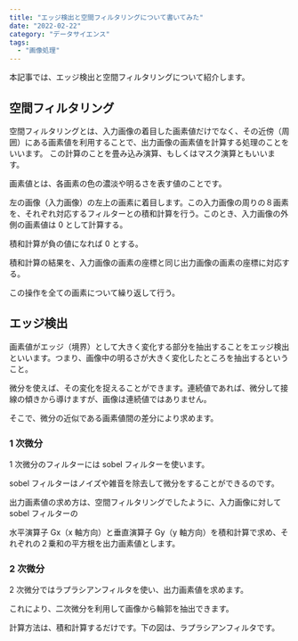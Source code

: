```yaml
---
title: "エッジ検出と空間フィルタリングについて書いてみた"
date: "2022-02-22"
category: "データサイエンス"
tags:
  - "画像処理"
---
```


本記事では、エッジ検出と空間フィルタリングについて紹介します。

## 空間フィルタリング

空間フィルタリングとは、入力画像の着目した画素値だけでなく、その近傍（周囲）にある画素値を利用することで、出力画像の画素値を計算する処理のことをいいます。
この計算のことを畳み込み演算、もしくはマスク演算ともいいます。

画素値とは、各画素の色の濃淡や明るさを表す値のことです。

左の画像（入力画像）の左上の画素に着目します。この入力画像の周りの８画素を、それぞれ対応するフィルターとの積和計算を行う。このとき、入力画像の外側の画素値は 0 として計算する。

積和計算が負の値になれば 0 とする。

積和計算の結果を、入力画像の画素の座標と同じ出力画像の画素の座標に対応する。

この操作を全ての画素について繰り返して行う。

<ArticleImageGifMovie
  path="/posts/machineLearning/ml16-1.jpg"
  alt="空間フィルタリング"
/>

## エッジ検出

画素値がエッジ（境界）として大きく変化する部分を抽出することをエッジ検出といいます。つまり、画像中の明るさが大きく変化したところを抽出するということ。

微分を使えば、その変化を捉えることができます。連続値であれば、微分して接線の傾きから導けますが、画像は連続値ではありません。

そこで、微分の近似である画素値間の差分により求めます。

### 1 次微分

1 次微分のフィルターには sobel フィルターを使います。

sobel フィルターはノイズや雑音を除去して微分をすることができるのです。

出力画素値の求め方は、空間フィルタリングでしたように、入力画像に対して sobel フィルターの

水平演算子 Gx（x 軸方向）と垂直演算子 Gy（y 軸方向）を積和計算で求め、それぞれの２乗和の平方根を出力画素値とします。

<ArticleImageGifMovie
  path="/posts/machineLearning/ml16-2.jpg"
  alt="空間フィルタリング1次微分"
/>

### 2 次微分

2 次微分ではラプラシアンフィルタを使い、出力画素値を求めます。

これにより、二次微分を利用して画像から輪郭を抽出できます。

計算方法は、積和計算するだけです。下の図は、ラプラシアンフィルタです。

<ArticleImageGifMovie
  path="/posts/machineLearning/ml16-3.jpg"
  alt="空間フィルタリング2次微分"
/>
